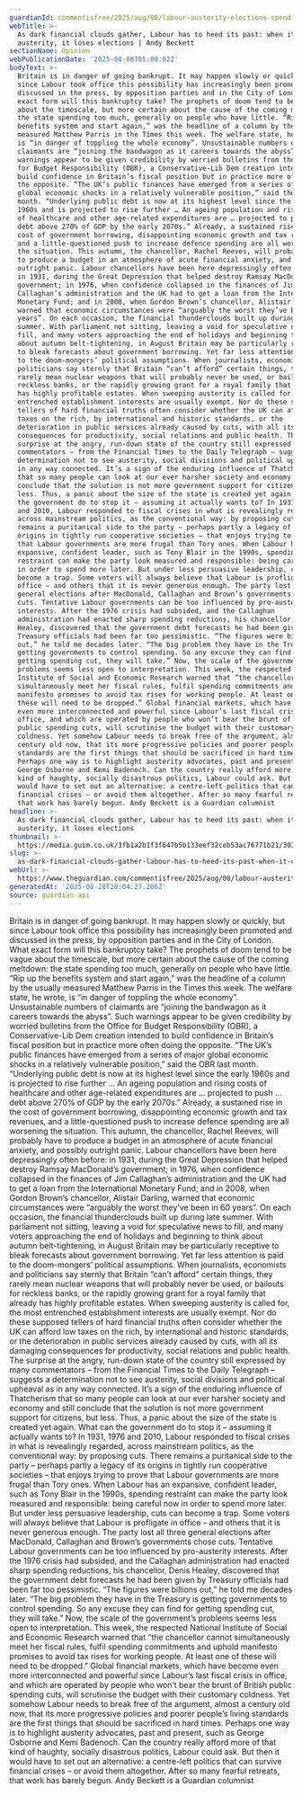 ```yaml
---
guardianId: commentisfree/2025/aug/08/labour-austerity-elections-spending-cuts
webTitle: >-
  As dark financial clouds gather, Labour has to heed its past: when it chooses
  austerity, it loses elections | Andy Beckett
sectionName: Opinion
webPublicationDate: '2025-08-08T05:00:02Z'
bodyText: >-
  Britain is in danger of going bankrupt. It may happen slowly or quickly, but
  since Labour took office this possibility has increasingly been promoted and
  discussed in the press, by opposition parties and in the City of London. What
  exact form will this bankruptcy take? The prophets of doom tend to be vague
  about the timescale, but more certain about the cause of the coming meltdown:
  the state spending too much, generally on people who have little. “Rip up the
  benefits system and start again,” was the headline of a column by the usually
  measured Matthew Parris in the Times this week. The welfare state, he wrote,
  is “in danger of toppling the whole economy”. Unsustainable numbers of
  claimants are “joining the bandwagon as it careers towards the abyss”. Such
  warnings appear to be given credibility by worried bulletins from the Office
  for Budget Responsibility (OBR), a Conservative-Lib Dem creation intended to
  build confidence in Britain’s fiscal position but in practice more often doing
  the opposite. “The UK’s public finances have emerged from a series of major
  global economic shocks in a relatively vulnerable position,” said the OBR last
  month. “Underlying public debt is now at its highest level since the early
  1960s and is projected to rise further … An ageing population and rising costs
  of healthcare and other age-related expenditures are … projected to push …
  debt above 270% of GDP by the early 2070s.” Already, a sustained rise in the
  cost of government borrowing, disappointing economic growth and tax revenues,
  and a little-questioned push to increase defence spending are all worsening
  the situation. This autumn, the chancellor, Rachel Reeves, will probably have
  to produce a budget in an atmosphere of acute financial anxiety, and possibly
  outright panic. Labour chancellors have been here depressingly often before:
  in 1931, during the Great Depression that helped destroy Ramsay MacDonald’s
  government; in 1976, when confidence collapsed in the finances of Jim
  Callaghan’s administration and the UK had to get a loan from the International
  Monetary Fund; and in 2008, when Gordon Brown’s chancellor, Alistair Darling,
  warned that economic circumstances were “arguably the worst they’ve been in 60
  years”. On each occasion, the financial thunderclouds built up during late
  summer. With parliament not sitting, leaving a void for speculative news to
  fill, and many voters approaching the end of holidays and beginning to think
  about autumn belt-tightening, in August Britain may be particularly receptive
  to bleak forecasts about government borrowing. Yet far less attention is paid
  to the doom-mongers’ political assumptions. When journalists, economists and
  politicians say sternly that Britain “can’t afford” certain things, they
  rarely mean nuclear weapons that will probably never be used, or bailouts for
  reckless banks, or the rapidly growing grant for a royal family that already
  has highly profitable estates. When sweeping austerity is called for, the most
  entrenched establishment interests are usually exempt. Nor do these supposed
  tellers of hard financial truths often consider whether the UK can afford low
  taxes on the rich, by international and historic standards, or the
  deterioration in public services already caused by cuts, with all its damaging
  consequences for productivity, social relations and public health. The
  surprise at the angry, run-down state of the country still expressed by many
  commentators – from the Financial Times to the Daily Telegraph – suggests a
  determination not to see austerity, social divisions and political upheaval as
  in any way connected. It’s a sign of the enduring influence of Thatcherism
  that so many people can look at our ever harsher society and economy and still
  conclude that the solution is not more government support for citizens, but
  less. Thus, a panic about the size of the state is created yet again. What can
  the government do to stop it – assuming it actually wants to? In 1931, 1976
  and 2010, Labour responded to fiscal crises in what is revealingly regarded,
  across mainstream politics, as the conventional way: by proposing cuts. There
  remains a puritanical side to the party – perhaps partly a legacy of its
  origins in tightly run cooperative societies – that enjoys trying to prove
  that Labour governments are more frugal than Tory ones. When Labour has an
  expansive, confident leader, such as Tony Blair in the 1990s, spending
  restraint can make the party look measured and responsible: being careful now
  in order to spend more later. But under less persuasive leadership, cuts can
  become a trap. Some voters will always believe that Labour is profligate in
  office – and others that it is never generous enough. The party lost all three
  general elections after MacDonald, Callaghan and Brown’s governments chose
  cuts. Tentative Labour governments can be too influenced by pro-austerity
  interests. After the 1976 crisis had subsided, and the Callaghan
  administration had enacted sharp spending reductions, his chancellor, Denis
  Healey, discovered that the government debt forecasts he had been given by
  Treasury officials had been far too pessimistic. “The figures were billions
  out,” he told me decades later. “The big problem they have in the Treasury is
  getting governments to control spending. So any excuse they can find for
  getting spending cut, they will take.” Now, the scale of the government’s
  problems seems less open to interpretation. This week, the respected National
  Institute of Social and Economic Research warned that “the chancellor cannot
  simultaneously meet her fiscal rules, fulfil spending commitments and uphold
  manifesto promises to avoid tax rises for working people. At least one of
  these will need to be dropped.” Global financial markets, which have become
  even more interconnected and powerful since Labour’s last fiscal crisis in
  office, and which are operated by people who won’t bear the brunt of British
  public spending cuts, will scrutinise the budget with their customary
  coldness. Yet somehow Labour needs to break free of the argument, almost a
  century old now, that its more progressive policies and poorer people’s living
  standards are the first things that should be sacrificed in hard times.
  Perhaps one way is to highlight austerity advocates, past and present, such as
  George Osborne and Kemi Badenoch. Can the country really afford more of that
  kind of haughty, socially disastrous politics, Labour could ask. But then it
  would have to set out an alternative: a centre-left politics that can survive
  financial crises – or avoid them altogether. After so many fearful retreats,
  that work has barely begun. Andy Beckett is a Guardian columnist
headline: >-
  As dark financial clouds gather, Labour has to heed its past: when it chooses
  austerity, it loses elections
thumbnail: >-
  https://media.guim.co.uk/3fb1a2b1f3f647b5b133eef32ceb53ac76771b21/303_0_2500_2000/500.jpg
slug: >-
  as-dark-financial-clouds-gather-labour-has-to-heed-its-past-when-it-chooses-austerity-it-loses-elections-or-andy-beckett
webUrl: >-
  https://www.theguardian.com/commentisfree/2025/aug/08/labour-austerity-elections-spending-cuts
generatedAt: '2025-08-28T20:04:27.206Z'
source: guardian-api
---
```

Britain is in danger of going bankrupt. It may happen slowly or quickly, but since Labour took office this possibility has increasingly been promoted and discussed in the press, by opposition parties and in the City of London. What exact form will this bankruptcy take? The prophets of doom tend to be vague about the timescale, but more certain about the cause of the coming meltdown: the state spending too much, generally on people who have little. “Rip up the benefits system and start again,” was the headline of a column by the usually measured Matthew Parris in the Times this week. The welfare state, he wrote, is “in danger of toppling the whole economy”. Unsustainable numbers of claimants are “joining the bandwagon as it careers towards the abyss”. Such warnings appear to be given credibility by worried bulletins from the Office for Budget Responsibility (OBR), a Conservative-Lib Dem creation intended to build confidence in Britain’s fiscal position but in practice more often doing the opposite. “The UK’s public finances have emerged from a series of major global economic shocks in a relatively vulnerable position,” said the OBR last month. “Underlying public debt is now at its highest level since the early 1960s and is projected to rise further … An ageing population and rising costs of healthcare and other age-related expenditures are … projected to push … debt above 270% of GDP by the early 2070s.” Already, a sustained rise in the cost of government borrowing, disappointing economic growth and tax revenues, and a little-questioned push to increase defence spending are all worsening the situation. This autumn, the chancellor, Rachel Reeves, will probably have to produce a budget in an atmosphere of acute financial anxiety, and possibly outright panic. Labour chancellors have been here depressingly often before: in 1931, during the Great Depression that helped destroy Ramsay MacDonald’s government; in 1976, when confidence collapsed in the finances of Jim Callaghan’s administration and the UK had to get a loan from the International Monetary Fund; and in 2008, when Gordon Brown’s chancellor, Alistair Darling, warned that economic circumstances were “arguably the worst they’ve been in 60 years”. On each occasion, the financial thunderclouds built up during late summer. With parliament not sitting, leaving a void for speculative news to fill, and many voters approaching the end of holidays and beginning to think about autumn belt-tightening, in August Britain may be particularly receptive to bleak forecasts about government borrowing. Yet far less attention is paid to the doom-mongers’ political assumptions. When journalists, economists and politicians say sternly that Britain “can’t afford” certain things, they rarely mean nuclear weapons that will probably never be used, or bailouts for reckless banks, or the rapidly growing grant for a royal family that already has highly profitable estates. When sweeping austerity is called for, the most entrenched establishment interests are usually exempt. Nor do these supposed tellers of hard financial truths often consider whether the UK can afford low taxes on the rich, by international and historic standards, or the deterioration in public services already caused by cuts, with all its damaging consequences for productivity, social relations and public health. The surprise at the angry, run-down state of the country still expressed by many commentators – from the Financial Times to the Daily Telegraph – suggests a determination not to see austerity, social divisions and political upheaval as in any way connected. It’s a sign of the enduring influence of Thatcherism that so many people can look at our ever harsher society and economy and still conclude that the solution is not more government support for citizens, but less. Thus, a panic about the size of the state is created yet again. What can the government do to stop it – assuming it actually wants to? In 1931, 1976 and 2010, Labour responded to fiscal crises in what is revealingly regarded, across mainstream politics, as the conventional way: by proposing cuts. There remains a puritanical side to the party – perhaps partly a legacy of its origins in tightly run cooperative societies – that enjoys trying to prove that Labour governments are more frugal than Tory ones. When Labour has an expansive, confident leader, such as Tony Blair in the 1990s, spending restraint can make the party look measured and responsible: being careful now in order to spend more later. But under less persuasive leadership, cuts can become a trap. Some voters will always believe that Labour is profligate in office – and others that it is never generous enough. The party lost all three general elections after MacDonald, Callaghan and Brown’s governments chose cuts. Tentative Labour governments can be too influenced by pro-austerity interests. After the 1976 crisis had subsided, and the Callaghan administration had enacted sharp spending reductions, his chancellor, Denis Healey, discovered that the government debt forecasts he had been given by Treasury officials had been far too pessimistic. “The figures were billions out,” he told me decades later. “The big problem they have in the Treasury is getting governments to control spending. So any excuse they can find for getting spending cut, they will take.” Now, the scale of the government’s problems seems less open to interpretation. This week, the respected National Institute of Social and Economic Research warned that “the chancellor cannot simultaneously meet her fiscal rules, fulfil spending commitments and uphold manifesto promises to avoid tax rises for working people. At least one of these will need to be dropped.” Global financial markets, which have become even more interconnected and powerful since Labour’s last fiscal crisis in office, and which are operated by people who won’t bear the brunt of British public spending cuts, will scrutinise the budget with their customary coldness. Yet somehow Labour needs to break free of the argument, almost a century old now, that its more progressive policies and poorer people’s living standards are the first things that should be sacrificed in hard times. Perhaps one way is to highlight austerity advocates, past and present, such as George Osborne and Kemi Badenoch. Can the country really afford more of that kind of haughty, socially disastrous politics, Labour could ask. But then it would have to set out an alternative: a centre-left politics that can survive financial crises – or avoid them altogether. After so many fearful retreats, that work has barely begun. Andy Beckett is a Guardian columnist
